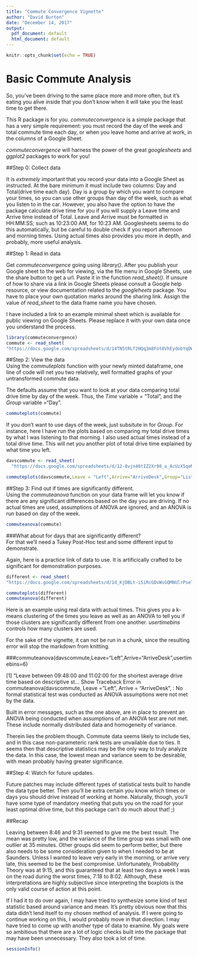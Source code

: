```yaml
---
title: "Commute Convergence Vignette"
author: "David Burton"
date: "December 14, 2017"
output:
  pdf_document: default
  html_document: default
---
```


```r
knitr::opts_chunk$set(echo = TRUE)

```

# Basic Commute Analysis

So, you've been driving to the same place more and more often, but it's eating you
alive inside that you don't know when it will take you the least time to get there.

This R package is for you. _commuteconvergence_ is a simple package that has a very simple
requirement: you must record the day of the week and total commute time each day, or when you
leave home and arrive at work, in the columns of a Google Sheet.

_commuteconvergence_ will harness the power of the great _googlesheets_ and _ggplot2_ 
packages to work for you!

##Step 0: Collect data    

It is *extremely* important that you record your data into a Google Sheet as instructed.
At the bare minimum it must include two columns: Day and Total(drive time each day). 
Day is a group by which you want to compare your times, so you can use other groups than day of
the week, such as what you listen to in the  car. However, you also have the 
option to have the package calculate drive time for you if you will supply a Leave time 
and Arrive time instead of Total. Leave and Arrive must be formatted in HH:MM:SS; such as 
10:23:00 AM, for 10:23 AM. Googlesheets seems to do this automatically, but be careful to double
check if you report afternoon and morning times. Using actual times also provides you more in depth, 
and probably, more useful analysis.

##Step 1: Read in data   

Get _commuteconvergence_ going using *library()*.
After you publish your Google sheet to the web for viewing, via the file menu in Google Sheets,
use the share button to get a url. Paste it in the function *read_sheet()*.
If unsure of how to share via a link in Google Sheets please consult a Google help
resource, or view documentation related to the _googleheets_ package.
You have to place your own quotation marks around the sharing link.
Assign the value of *read_sheet* to the data frame name you have chosen.    

I have included a link to an example minimal sheet which is available for public viewing
on Google Sheets. Please replace it with your own data once you understand the process.   
```r
library(commuteconvergence)
commute <- read_sheet(
"https://docs.google.com/spreadsheets/d/14TN5tRLf2HQq3m8Fot8VhEydobYqDW_7hBWqLWPcQzw/edit?usp=sharing")

```

##Step 2: View the data   
Using the *commuteplots* function with your newly minted dataframe,
one line of code will net you two relatively, well formatted graphs of your untransformed 
commute data.   

The defaults assume that you want to look at your data comparing total drive time
by day of the week. Thus, the _Time_ variable = "Total", and the _Group_ variable ="Day".
```r
commuteplots(commute)
```     
   
If you don't want to use days of the week, just subsitute in for _Group_. 
For instance, here I have run the plots based on 
comparing my total drive times by what I was listening to that morning. 
I also used actual times instead of a total drive time. This will net you 
another plot of total drive time explained by what time you left.

```r
davscommute <- read_sheet(
  "https://docs.google.com/spreadsheets/d/12-8vjn46tIZ2Xr98_o_AcUzX5qeMAV878h63wFPo4d4/edit?usp=sharing")

commuteplots(davscommute,Leave = "Left",Arrive="ArriveDesk",Group="Listening")

```   

    
##Step 3: Find out if times are significantly different.   
Using the *commuteanova* function on your data frame will let you know if there
are any significant differences based on the day you are driving. If no actual times are used,
 assumptions of ANOVA are ignored, and an ANOVA is run based on day of the week. 

```r
commuteanova(commute)
```
   
###What about for days that are significantly different?   
For that we'll need a Tukey Post-Hoc test and some different input to demonstrate.   

Again, here is a practice link of data to use. It is artificically crafted to be
significant for demonstration purposes.   
```r
different <- read_sheet(
"https://docs.google.com/spreadsheets/d/1d_KjDBLt-iSiRcGDvWsGQMNUlrPselEwjCN60gwvfkM/edit?usp=sharing")

commuteplots(different)
commuteanova(different)
```    

Here is an example using real data with actual times.
This gives you a k-means clustering of the times you leave
as well as an ANOVA to tell you if those clusters are
significantly different from one another. _usertimebins_ controls
how many clusters are used.

For the sake of the vignette, it can not be run in a chunk, since the resulting error
will stop the markdown from knitting.

###commuteanova(davscommute,Leave="Left",Arrive="ArriveDesk",usertimebins=6)
   

[1] "Leave between 09:48:00 and 11:02:00 for the shortest average drive time based on descriptive st... <truncated>
 Show Traceback
Error in commuteanova(davscommute, Leave = "Left", Arrive = "ArriveDesk", : No formal statistical test was conducted as ANOVA assumptions were not met by the data.



Built in error messages, such as the one above, are in place to prevent an ANOVA being 
conducted when assumptions of an ANOVA
test are not met. These include normally distributed data and homogeneity of variance.

Therein lies the problem though. Commute data seems likely to include ties, and in this
case non-parameteric rank tests are unvailable due to ties. It seems then that descriptive statistics
may be the only way to truly analyze the data. In this case, the lowest mean and variance seem
to be desirable, with mean probably having greater significance.

##Step 4: Watch for future updates.   

Future patches may include different types of statistical tests built to handle the data type better. 
Then you'll be extra certain you know which 
times or days you should drive instead of working at home. Naturally, though, you'll have some 
type of mandatory meeting that puts you on the road for your least optimal drive time, but this 
package can't do much about that! ;)
    

##Recap

Leaving between 8:46 and 9:31 seemed to give me the best result. The mean was pretty low, and the variance
of the time group was small with one outlier at 35 minutes. Other groups did seem to perform better, but
there also needs to be some consideration given to when I needed to be at Saunders. Unless I wanted to leave
very early in the morning, or arrive very late, this seemed to be the best compromise. Unfortunately, 
Probability Theory was at 9:15, and this guaranteed that at least two days a week I was on the road 
during the worst times, 7:18 to 8:02. Although, these interpretations are highly subjective since
interpreting the boxplots is the only valid course of action at this point.

If I had it to do over again, I may have tried to synthesize some kind of test statistic based around
variance and mean. It's pretty obvious now that this data didn't lend itself to my chosen method of
analysis. If I were going to continue working on this, I would probably move in that direction. I may
have tried to come up with another type of data to examine. My goals were so ambitious that there are
a lot of logic checks built into the package that may have been unnecessary. They also took a lot of time.


```r
sessionInfo()
```
